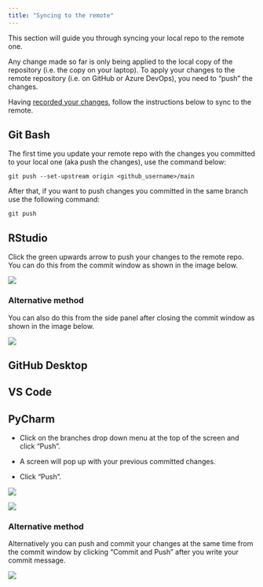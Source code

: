 ```yaml
---
title: "Syncing to the remote"
---
```


This section will guide you through syncing your local repo to the remote one.

Any change made so far is only being applied to the local copy of the repository (i.e. the copy on your laptop). To apply your changes to the remote repository (i.e. on GitHub or Azure DevOps), you need to “push” the changes.

Having [recorded your changes](recording-changes.html), follow the instructions below to sync to the remote.

::: panel-tabset
## Git Bash

The first time you update your remote repo with the changes you committed to your local one (aka push the changes), use the command below:

`git push --set-upstream origin <github_username>/main`

After that, if you want to push changes you committed in the same branch use the following command:

`git push`

## RStudio

Click the green upwards arrow to push your changes to the remote repo. You can do this from the commit window as shown in the image below.

![](images/r_push_1.png){fig-alt="Highlighting the upwards arrow for pushing changes to remote repos in the RStudio's Review Changes window."}

### Alternative method

You can also do this from the side panel after closing the commit window as shown in the image below.

![](images/r_push_2.png){fig-alt="Highlighting the upwards arrow for pushing changes to remote repos in RStudio's Git window. It is there to show an alternative way of pushing changes to remote repos."}

## GitHub Desktop

## VS Code

## PyCharm

-   Click on the branches drop down menu at the top of the screen and click "Push".

-   A screen will pop up with your previous committed changes.

-   Click "Push".

![](images/pycharm_push1_1.png){fig-alt="Highlighting the Push option in the branch drop down menu."}

![](images/pycharm_push1_2.png){fig-alt="Highlighting the Push button in the Push Commits to git-academy-sandbox pop up window that appears after completeing the previous step."}

### Alternative method

Alternatively you can push and commit your changes at the same time from the commit window by clicking "Commit and Push" after you write your commit message.

![](images/pycharm_push2.png){fig-alt="Highlighting the Commit and Push button in the Commit pop up window that appears after following the steps in recoding changes part of this guide."}
:::
